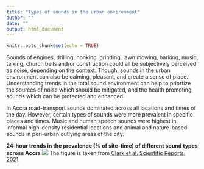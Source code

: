 ```yaml
---
title: "Types of sounds in the urban environment"
author: ""
date: ""
output: html_document
---
```


```r
knitr::opts_chunk$set(echo = TRUE)
```

Sounds of engines, drilling, honking, grinding, lawn mowing, barking, music, talking, church bells and/or construction could all be subjectively perceived as noise, depending on the context. Though, sounds in the urban environment can also be calming, pleasant, and create a sense of place. Understanding trends in the total sound environment can help to priortize the sources of noise which should be mitigated, and the health promoting sounds which can be protected and enhanced. 

In Accra road-transport sounds dominated across all locations and times of the day. However, certain types of sounds were more prevalent in specific places and times. Music and human speech sounds were highest in informal high-density residential locations and animal and nature-based sounds in peri-urban outlying areas of the city. 

**24-hour trends in the prevalence (% of site-time) of different sound types across Accra**
![](assets/Daily_soundtype.png)
The figure is taken from [Clark et al. Scientific Reports. 2021](https://www.nature.com/articles/s41598-021-90454-6).


